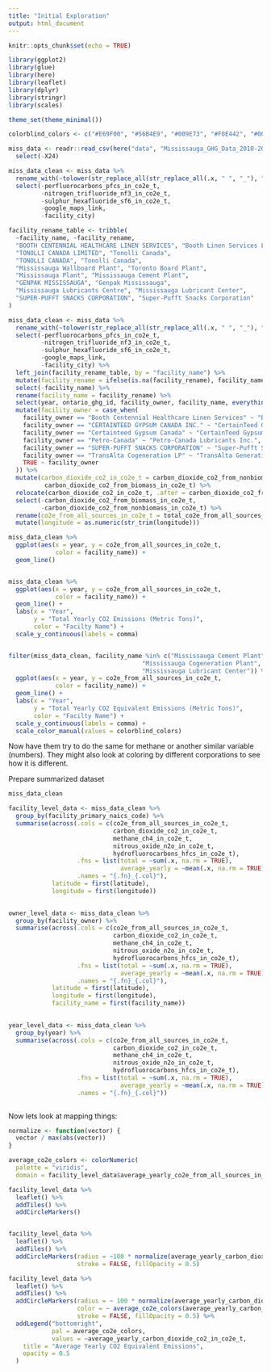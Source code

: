 ```yaml
---
title: "Initial Exploration"
output: html_document
---
```


```r
knitr::opts_chunk$set(echo = TRUE)

library(ggplot2)
library(glue)
library(here)
library(leaflet)
library(dplyr)
library(stringr)
library(scales)

theme_set(theme_minimal())

colorblind_colors <- c("#E69F00", "#56B4E9", "#009E73", "#F0E442", "#0072B2", "#D55E00", "#CC79A7")

```


```r
miss_data <- readr::read_csv(here("data", "Mississauga_GHG_Data_2010-2018_Complete.csv")) %>% 
  select(-X24)
```


```r
miss_data_clean <- miss_data %>% 
  rename_with(~tolower(str_replace_all(str_replace_all(.x, " ", "_"), "[()-]", ""))) %>% 
  select(-perfluorocarbons_pfcs_in_co2e_t,
         -nitrogen_trifluoride_nf3_in_co2e_t,
         -sulphur_hexafluoride_sf6_in_co2e_t, 
         -google_maps_link,
         -facility_city)
```


```r
facility_rename_table <- tribble(
  ~facility_name, ~facility_rename,
  "BOOTH CENTENNIAL HEALTHCARE LINEN SERVICES", "Booth Linen Services LP",
  "TONOLLI CANADA LIMITED", "Tonolli Canada",
  "TONOLLI CANADA", "Tonolli Canada",
  "Mississauga Wallboard Plant", "Toronto Board Plant",
  "Mississauga Plant", "Mississauga Cement Plant",
  "GENPAK MISSISSAUGA", "Genpak Mississauga",
  "Mississauga Lubricants Centre", "Mississauga Lubricant Center",
  "SUPER-PUFFT SNACKS CORPORATION", "Super-Pufft Snacks Corporation"
)

miss_data_clean <- miss_data %>% 
  rename_with(~tolower(str_replace_all(str_replace_all(.x, " ", "_"), "[()-]", ""))) %>% 
  select(-perfluorocarbons_pfcs_in_co2e_t,
         -nitrogen_trifluoride_nf3_in_co2e_t,
         -sulphur_hexafluoride_sf6_in_co2e_t, 
         -google_maps_link,
         -facility_city) %>% 
  left_join(facility_rename_table, by = "facility_name") %>% 
  mutate(facility_rename = ifelse(is.na(facility_rename), facility_name, facility_rename)) %>% 
  select(-facility_name) %>% 
  rename(facility_name = facility_rename) %>% 
  select(year, ontario_ghg_id, facility_owner, facility_name, everything()) %>% 
  mutate(facility_owner = case_when(
    facility_owner == "Booth Centennial Healthcare Linen Services" ~ "Booth Linen Services LP",
    facility_owner == "CERTAINTEED GYPSUM CANADA INC." ~ "CertainTeed Gypsum Canada, Inc.",
    facility_owner == "Certainteed Gypsum Canada" ~ "CertainTeed Gypsum Canada, Inc.",
    facility_owner == "Petro-Canada" ~ "Petro-Canada Lubricants Inc.",
    facility_owner == "SUPER-PUFFT SNACKS CORPORATION" ~ "Super-Pufft Snacks Corporation",
    facility_owner == "TransAlta Cogeneration LP" ~ "TransAlta Generation Partnership",
    TRUE ~ facility_owner
  )) %>% 
  mutate(carbon_dioxide_co2_in_co2e_t = carbon_dioxide_co2_from_nonbiomass_in_co2e_t + 
          carbon_dioxide_co2_from_biomass_in_co2e_t) %>% 
  relocate(carbon_dioxide_co2_in_co2e_t, .after = carbon_dioxide_co2_from_biomass_in_co2e_t) %>% 
  select(-carbon_dioxide_co2_from_biomass_in_co2e_t,
         -carbon_dioxide_co2_from_nonbiomass_in_co2e_t) %>% 
  rename(co2e_from_all_sources_in_co2e_t = total_co2e_from_all_sources_in_co2e_t) %>% 
  mutate(longitude = as.numeric(str_trim(longitude)))
```



```r
miss_data_clean %>% 
  ggplot(aes(x = year, y = co2e_from_all_sources_in_co2e_t,
             color = facility_name)) +
  geom_line()


miss_data_clean %>% 
  ggplot(aes(x = year, y = co2e_from_all_sources_in_co2e_t,
             color = facility_name)) +
  geom_line() +
  labs(x = "Year", 
       y = "Total Yearly CO2 Emissions (Metric Tons)", 
       color = "Facilty Name") +
  scale_y_continuous(labels = comma)


filter(miss_data_clean, facility_name %in% c("Mississauga Cement Plant",
                                     "Mississauga Cogeneration Plant",
                                     "Mississauga Lubricant Center")) %>% 
  ggplot(aes(x = year, y = co2e_from_all_sources_in_co2e_t,
             color = facility_name)) +
  geom_line() +
  labs(x = "Year", 
       y = "Total Yearly CO2 Equivalent Emissions (Metric Tons)", 
       color = "Facilty Name") +
  scale_y_continuous(labels = comma) +
  scale_color_manual(values = colorblind_colors)
```

Now have them try to do the same for methane or another similar variable (numbers). They might also look at coloring by different corporations to see how it is different. 


Prepare summarized dataset

```r
miss_data_clean
```

```r
facility_level_data <- miss_data_clean %>% 
  group_by(facility_primary_naics_code) %>% 
  summarise(across(.cols = c(co2e_from_all_sources_in_co2e_t,
                             carbon_dioxide_co2_in_co2e_t,
                             methane_ch4_in_co2e_t,
                             nitrous_oxide_n2o_in_co2e_t,
                             hydrofluorocarbons_hfcs_in_co2e_t),
                   .fns = list(total = ~sum(.x, na.rm = TRUE), 
                               average_yearly = ~mean(.x, na.rm = TRUE)),
                   .names = "{.fn}_{.col}"),
            latitude = first(latitude),
            longitude = first(longitude))
  

owner_level_data <- miss_data_clean %>% 
  group_by(facility_owner) %>% 
  summarise(across(.cols = c(co2e_from_all_sources_in_co2e_t,
                             carbon_dioxide_co2_in_co2e_t,
                             methane_ch4_in_co2e_t,
                             nitrous_oxide_n2o_in_co2e_t,
                             hydrofluorocarbons_hfcs_in_co2e_t),
                   .fns = list(total = ~sum(.x, na.rm = TRUE), 
                               average_yearly = ~mean(.x, na.rm = TRUE)),
                   .names = "{.fn}_{.col}"),
            latitude = first(latitude),
            longitude = first(longitude),
            facility_name = first(facility_name))
  

year_level_data <- miss_data_clean %>% 
  group_by(year) %>% 
  summarise(across(.cols = c(co2e_from_all_sources_in_co2e_t,
                             carbon_dioxide_co2_in_co2e_t,
                             methane_ch4_in_co2e_t,
                             nitrous_oxide_n2o_in_co2e_t,
                             hydrofluorocarbons_hfcs_in_co2e_t),
                   .fns = list(total = ~sum(.x, na.rm = TRUE), 
                               average_yearly = ~mean(.x, na.rm = TRUE)),
                   .names = "{.fn}_{.col}"))
  


```

Now lets look at mapping things:

```r
normalize <- function(vector) {
  vector / max(abs(vector))
} 

average_co2e_colors <- colorNumeric(
  palette = "viridis",
  domain = facility_level_data$average_yearly_co2e_from_all_sources_in_co2e_t)

facility_level_data %>%
  leaflet() %>% 
  addTiles() %>% 
  addCircleMarkers()


facility_level_data %>%
  leaflet() %>% 
  addTiles() %>% 
  addCircleMarkers(radius = ~100 * normalize(average_yearly_carbon_dioxide_co2_in_co2e_t),
                   stroke = FALSE, fillOpacity = 0.5)

facility_level_data %>%
  leaflet() %>% 
  addTiles() %>% 
  addCircleMarkers(radius = ~ 100 * normalize(average_yearly_carbon_dioxide_co2_in_co2e_t),
                   color = ~ average_co2e_colors(average_yearly_carbon_dioxide_co2_in_co2e_t),
                   stroke = FALSE, fillOpacity = 0.5) %>% 
  addLegend("bottomright", 
            pal = average_co2e_colors, 
            values = ~average_yearly_carbon_dioxide_co2_in_co2e_t,
    title = "Average Yearly CO2 Equivalent Emissions",
    opacity = 0.5
  )
```


